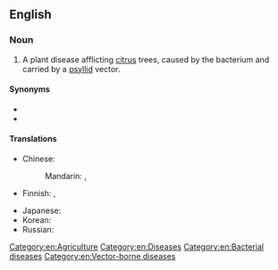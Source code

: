 ==English==

===Noun===
{{en-noun|-}}

# A plant disease afflicting [[citrus]] trees, caused by the bacterium {{taxlink|Liberibacter asiaticus|species}} and carried by a [[psyllid]] vector.

====Synonyms====
* {{l|en|huanglongbing}}
* {{l|en|yellow dragon disease}}

====Translations====
{{trans-top|bacterial disease of citrus trees}}
* Chinese:
*: Mandarin: {{t|cmn|黃龍病|sc=Hani}}, {{t|cmn|黄龙病|tr=huánglóngbìng|sc=Hani}}
* Finnish: {{t|fi|sitruspuun kellastumistauti}}, {{t|fi|HLB-tauti}}
{{trans-mid}}
* Japanese: {{t|ja|カンキツグリーニング病|tr=kankitsugurīningu-byō|sc=Jpan}}
* Korean: {{t|ko|감귤그린병|sc=Kore}}
* Russian: {{t|ru|позелене́ние плодо́в|n}}
{{trans-bottom}}

[[Category:en:Agriculture]]
[[Category:en:Diseases]]
[[Category:en:Bacterial diseases]]
[[Category:en:Vector-borne diseases]]